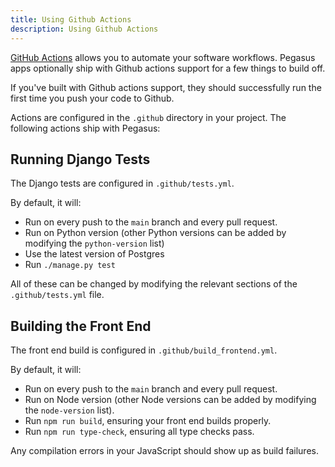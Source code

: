 ```yaml
---
title: Using Github Actions
description: Using Github Actions
---
```



[GitHub Actions](https://github.com/features/actions) allows you to automate your software workflows.
Pegasus apps optionally ship with Github actions support for a few things to build off.

If you've built with Github actions support, they should successfully run the first time you push your code to Github.

Actions are configured in the `.github` directory in your project.
The following actions ship with Pegasus:

## Running Django Tests

The Django tests are configured in `.github/tests.yml`.

By default, it will:

 - Run on every push to the `main` branch and every pull request.
 - Run on Python version <PythonVersion/> (other Python versions can be added by modifying the `python-version` list)
 - Use the latest version of Postgres
 - Run `./manage.py test`

All of these can be changed by modifying the relevant sections of the `.github/tests.yml` file.

## Building the Front End

The front end build is configured in `.github/build_frontend.yml`.

By default, it will:
 - Run on every push to the `main` branch and every pull request.
 - Run on Node version <NodeVersion/> (other Node versions can be added by modifying the `node-version` list).
 - Run `npm run build`, ensuring your front end builds properly.
 - Run `npm run type-check`, ensuring all type checks pass.

Any compilation errors in your JavaScript should show up as build failures.
